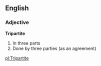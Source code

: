 ==English==

===Adjective===

'''Tripartite'''

#In three parts
#Done by three parties (as an agreement)

[[pl:Tripartite]]